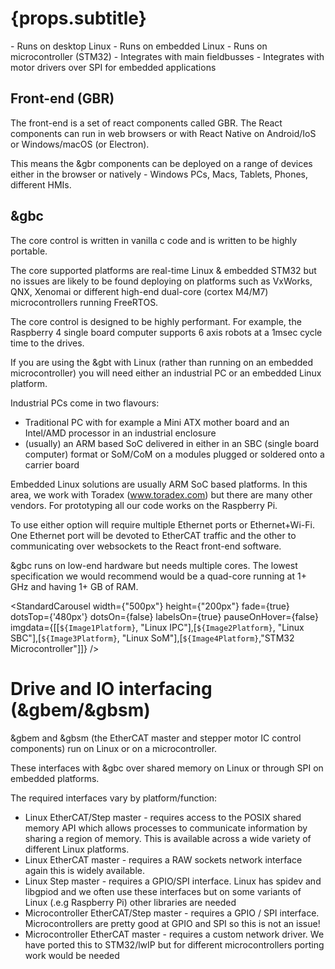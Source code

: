 

# {props.subtitle}

<Tldr>
    - Runs on desktop Linux
    - Runs on embedded Linux
    - Runs on microcontroller (STM32)
    - Integrates with main fieldbusses
    - Integrates with motor drivers over SPI for embedded applications
</Tldr>


## Front-end (GBR)

The front-end is a set of react components called GBR. The React components can run in web browsers or with React Native on Android/IoS or Windows/macOS (or Electron).

This means the &gbr components can be deployed on a range of devices either in the browser or natively - Windows PCs, Macs, Tablets, Phones, different HMIs.

## &gbc
The core control is written in vanilla c code and is written to be highly portable.

The core supported platforms are real-time Linux & embedded STM32 but no issues are likely to be found deploying on platforms such as VxWorks, QNX, Xenomai or different high-end dual-core (cortex M4/M7) microcontrollers running FreeRTOS.

The core control is designed to be highly performant. For example, the Raspberry 4 single board computer supports 6 axis robots at a 1msec cycle time to the drives.

If you are using the &gbt with Linux (rather than running on an embedded microcontroller) you will need either an industrial PC or an embedded Linux platform.

Industrial PCs come in two flavours:
* Traditional PC with for example a Mini ATX mother board and an Intel/AMD processor in an industrial enclosure
* (usually) an ARM based SoC delivered in either in an SBC (single board computer) format or SoM/CoM on a modules plugged or soldered onto a carrier board


Embedded Linux solutions are usually ARM SoC based platforms. In this area, we work with Toradex (www.toradex.com) but there are many other vendors. For prototyping all our code works on the Raspberry Pi.

To use either option will require multiple Ethernet ports or Ethernet+Wi-Fi. One Ethernet port will be devoted to EtherCAT traffic and the other to communicating over websockets to the React front-end software.

&gbc runs on low-end hardware but needs multiple cores. The lowest specification we would recommend would be a quad-core running at 1+ GHz and having 1+ GB of RAM.


<StandardCarousel width={"500px"} height={"200px"} fade={true} dotsTop={'480px'} dotsOn={false} labelsOn={true} pauseOnHover={false} imgdata={[[`${Image1Platform}`, "Linux IPC"],[`${Image2Platform}`, "Linux SBC"],[`${Image3Platform}`, "Linux SoM"],[`${Image4Platform}`,"STM32 Microcontroller"]]} />

# Drive and IO interfacing (&gbem/&gbsm)

&gbem and &gbsm (the EtherCAT master and stepper motor IC control components) run on Linux or on a microcontroller.

These interfaces with &gbc over shared memory on Linux or through SPI on embedded platforms.

The required interfaces vary by platform/function:

* Linux EtherCAT/Step master - requires access to the POSIX shared memory API which allows processes to communicate information by sharing a region of memory. This is available across a wide variety of different Linux platforms.
* Linux EtherCAT master - requires a RAW sockets network interface again this is widely available.
* Linux Step master - requires a GPIO/SPI interface. Linux has spidev and libgpiod and we often use these interfaces but on some variants of Linux (.e.g Raspberry Pi) other libraries are needed
* Microcontroller EtherCAT/Step master - requires a GPIO / SPI interface. Microcontrollers are pretty good at GPIO and SPI so this is not an issue!
* Microcontroller EtherCAT master - requires a custom network driver. We have ported this to STM32/lwIP but for different microcontrollers porting work would be needed

